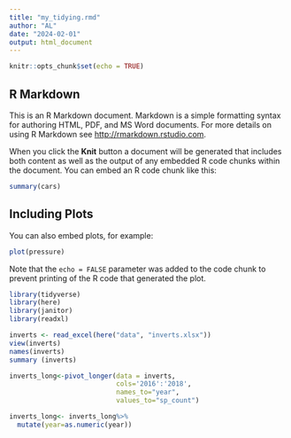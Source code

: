 ```yaml
---
title: "my_tidying.rmd"
author: "AL"
date: "2024-02-01"
output: html_document
---
```


```r
knitr::opts_chunk$set(echo = TRUE)
```

## R Markdown

This is an R Markdown document. Markdown is a simple formatting syntax for authoring HTML, PDF, and MS Word documents. For more details on using R Markdown see <http://rmarkdown.rstudio.com>.

When you click the **Knit** button a document will be generated that includes both content as well as the output of any embedded R code chunks within the document. You can embed an R code chunk like this:

```r
summary(cars)
```

## Including Plots

You can also embed plots, for example:

```r
plot(pressure)
```

Note that the `echo = FALSE` parameter was added to the code chunk to prevent printing of the R code that generated the plot.

```r
library(tidyverse)
library(here)
library(janitor)
library(readxl)
```

```r
inverts <- read_excel(here("data", "inverts.xlsx"))
view(inverts)
names(inverts)
summary (inverts)
```

```r
inverts_long<-pivot_longer(data = inverts,
                           cols='2016':'2018',
                           names_to="year",
                           values_to="sp_count")
```

```r
inverts_long<- inverts_long%>%
  mutate(year=as.numeric(year))
```

